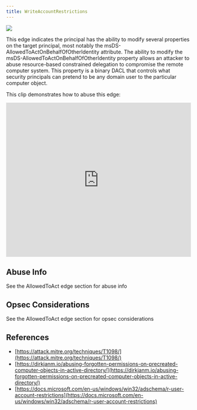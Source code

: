 ---
title: WriteAccountRestrictions
---

<img noZoom src="/assets/enterprise-AND-community-edition-pill-tag.svg"/>


This edge indicates the principal has the ability to modify several properties on the target principal, most notably the msDS-AllowedToActOnBehalfOfOtherIdentity attribute. The ability to modify the msDS-AllowedToActOnBehalfOfOtherIdentity property allows an attacker to abuse resource-based constrained delegation to compromise the remote computer system. This property is a binary DACL that controls what security principals can pretend to be any domain user to the particular computer object.

This clip demonstrates how to abuse this edge:

<iframe id="youtube-4952" frameborder="0" allowfullscreen="" allow="accelerometer; autoplay; clipboard-write; encrypted-media; gyroscope; picture-in-picture; web-share" referrerpolicy="strict-origin-when-cross-origin" title="Player for 2 11 BloodHound Head to Tail Andy Robbins Rohan Vazarkar" width="100%" height="420" src="https://www.youtube.com/embed/fqYoOoghqdE?autoplay=0&amp;controls=0&amp;disablekb=1&amp;playsinline=1&amp;cc_load_policy=0&amp;cc_lang_pref=auto&amp" data-gtm-yt-inspected-6="true"></iframe>

Abuse Info
----------

See the AllowedToAct edge section for abuse info

Opsec Considerations
--------------------

See the AllowedToAct edge section for opsec considerations

References
----------

* [https://attack.mitre.org/techniques/T1098/](https://attack.mitre.org/techniques/T1098/)
* [https://dirkjanm.io/abusing-forgotten-permissions-on-precreated-computer-objects-in-active-directory/](https://dirkjanm.io/abusing-forgotten-permissions-on-precreated-computer-objects-in-active-directory/)
* [https://docs.microsoft.com/en-us/windows/win32/adschema/r-user-account-restrictions](https://docs.microsoft.com/en-us/windows/win32/adschema/r-user-account-restrictions)
